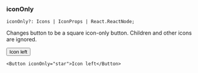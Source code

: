 
### iconOnly

```
iconOnly?: Icons | IconProps | React.ReactNode;
```

Changes button to be a square icon-only button. Children and other icons are
ignored.

<Button iconOnly="star">Icon left</Button>

```tsx
<Button iconOnly="star">Icon left</Button>
```
